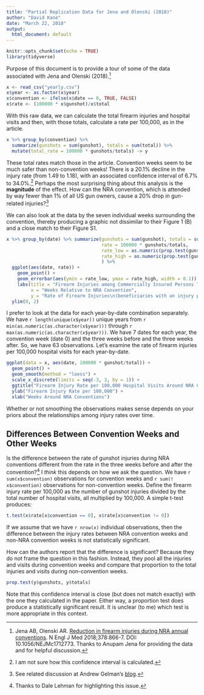 ```yaml
---
title: "Partial Replication Data for Jena and Olenski (2018)"
author: "David Kane"
date: "March 22, 2018"
output:
  html_document: default
---
```


```r
knitr::opts_chunk$set(echo = TRUE)
library(tidyverse)
```

Purpose of this document is to provide a tour of some of the data associated with Jena and Olenski (2018).[^1]

```r
x <- read_csv("yearly.csv")
x$year <- as.factor(x$year)
x$convention <- ifelse(x$date == 0, TRUE, FALSE)
x$rate <- (100000 * x$gunshot)/x$total
```

With this raw data, we can calculate the total firearm injuries and hospital visits and then, with those totals, calculate a rate per 100,000, as in the article.

```r
x %>% group_by(convention) %>% 
  summarize(gunshots = sum(gunshot), totals = sum(total)) %>% 
  mutate(total_rate = 100000 * gunshots/totals) -> y
```
These total rates match those in the article. Convention weeks seem to be much safer than non-convention weeks! There is a 20.1% decline in the injury rate (from 1.49 to 1.18), with an associated confidence interval of 6.7% to 34.0%.[^2] Perhaps the most surprising thing about this analysis is the **magnitude** of the effect. How can the NRA convention, which is attended by way fewer than 1% of all US gun owners, cause a 20% drop in gun-related injuries?[^3]

We can also look at the data by the seven individual weeks surrounding the convention, thereby producing a graphic not dissimilar to their Figure 1 (B) and a close match to their Figure S1. 

```r
x %>% group_by(date) %>% summarize(gunshots = sum(gunshot), totals = sum(total), 
                                   rate = 100000 * gunshots/totals, 
                                   rate_low = as.numeric(prop.test(gunshots, totals)$conf.int[1] * 100000),
                                   rate_high = as.numeric(prop.test(gunshots, totals)$conf.int[2] * 100000)
                                   ) %>% 
  ggplot(aes(date, rate)) + 
    geom_point() +
    geom_errorbar(aes(ymin = rate_low, ymax = rate_high, width = 0.1)) +
    labs(title = "Firearm Injuries among Commercially Insured Persons That Occurred\non Dates of National Rifle Association (NRA) Annual Conventions\nand on Control Dates, 2007-2015.",  
         x = "Weeks Relative to NRA Convention",
         y = "Rate of Firearm Injuries\n(beneficiaries with an injury per 100,000 persons)") +
  ylim(0, 2)
```


I prefer to look at the data for each year-by-date combination separately. We 
have `r length(unique(x$year))` unique years from `r min(as.numeric(as.character(x$year)))` through 
`r max(as.numeric(as.character(x$year)))`. We have 7 dates for each year, the convention week (date 0) and the three weeks before and the three weeks after. So, we have 63 observations. Let's examine the rate of firearm injuries per 100,000 hospital visits for each year-by-date.


```r
ggplot(data = x, aes(date, 100000 * gunshot/total)) + 
  geom_point() +
  geom_smooth(method = "loess") + 
  scale_x_discrete(limits = seq(-3, 3, by = 1)) +
  ggtitle("Firearm Injury Rate per 100,000 Hospital Visits Around NRA Conventions") +
  ylab("Firearm Injury Rate per 100,000") +
  xlab("Weeks Around NRA Conventions")
```

Whether or not smoothing the observations makes sense depends on your priors about the relationships among injury rates over time.

## Differences Between Convention Weeks and Other Weeks

Is the difference between the rate of gunshot injuries during NRA conventions different from the rate in the three weeks before and after the convention?[^4] I *think* this depends on how we ask the question. We have `r sum(x$convention)` observations for convention weeks and 
`r sum(! x$convention)` observations for non-convention weeks. Define the firearm injury rate per 100,000 as the number of gunshot injuries divided by the total number of hospital visits, all multiplied by 100,000. A simple t-test produces:

```r
t.test(x$rate[x$convention == 0], x$rate[x$convention != 0])
```

If we assume that we have `r nrow(x)` individual observations, then the difference between the injury rates between NRA convention weeks and non-NRA convention weeks is not statistically significant. 

How can the authors report that the difference is significant? Because they do not frame the question in this fashion. Instead, they pool all the injuries and visits during convention weeks and compare that proportion to the total injuries and visits during non-convention weeks.

```r
prop.test(y$gunshots, y$totals)
```

Note that this confidence interval is close (but does not match exactly) with the one they calculated in the paper. Either way, a proportion test does produce a statistically significant result. It is unclear (to me) which test is more appropriate in this context.


[^1]: Jena AB, Olenski AR. [Reduction in firearm injuries during NRA annual conventions](http://www.nejm.org/doi/full/10.1056/NEJMc1712773). N Engl J Med 2018;378:866-7. DOI: 10.1056/NEJMc1712773. Thanks to Anupam Jena for providing the data and for helpful discussion.

[^2]: I am not sure how this confidence interval is calculated. 

[^3]: See related discussion at Andrew Gelman's [blog](http://andrewgelman.com/2018/03/05/no-dont-believe-reduction-firearm-injuries-nra-annual-conventions-story/).

[^4]: Thanks to Dale Lehman for highlighting this issue.
